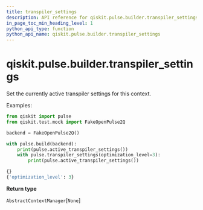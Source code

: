 ```yaml
---
title: transpiler_settings
description: API reference for qiskit.pulse.builder.transpiler_settings
in_page_toc_min_heading_level: 1
python_api_type: function
python_api_name: qiskit.pulse.builder.transpiler_settings
---
```


<span id="qiskit-pulse-builder-transpiler-settings" />

# qiskit.pulse.builder.transpiler\_settings

<Function id="qiskit.pulse.builder.transpiler_settings" name="transpiler_settings" isDedicatedPage={true} github="https://github.com/qiskit/qiskit/tree/stable/0.16/qiskit/pulse/builder.py" signature="transpiler_settings(**settings)">
  Set the currently active transpiler settings for this context.

  Examples:

  ```python
  from qiskit import pulse
  from qiskit.test.mock import FakeOpenPulse2Q

  backend = FakeOpenPulse2Q()

  with pulse.build(backend):
      print(pulse.active_transpiler_settings())
      with pulse.transpiler_settings(optimization_level=3):
          print(pulse.active_transpiler_settings())
  ```

  ```python
  {}
  {'optimization_level': 3}
  ```

  **Return type**

  `AbstractContextManager`\[`None`]
</Function>


